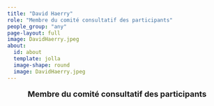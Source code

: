 ```yaml
---
title: "David Haerry"
role: "Membre du comité consultatif des participants"
people_group: "any"
page-layout: full
image: DavidHaerry.jpeg
about: 
  id: about
  template: jolla
  image-shape: round
  image: DavidHaerry.jpeg
---
```


<div style="text-align: center;">
  <p style="font-size: 18px; font-weight: bold;">Membre du comité consultatif des participants</p>
</div>

